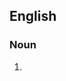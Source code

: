==English==

===Noun===
{{en-noun|accessaries after the fact}}

# {{alternative spelling of|en|accessory after the fact}}
